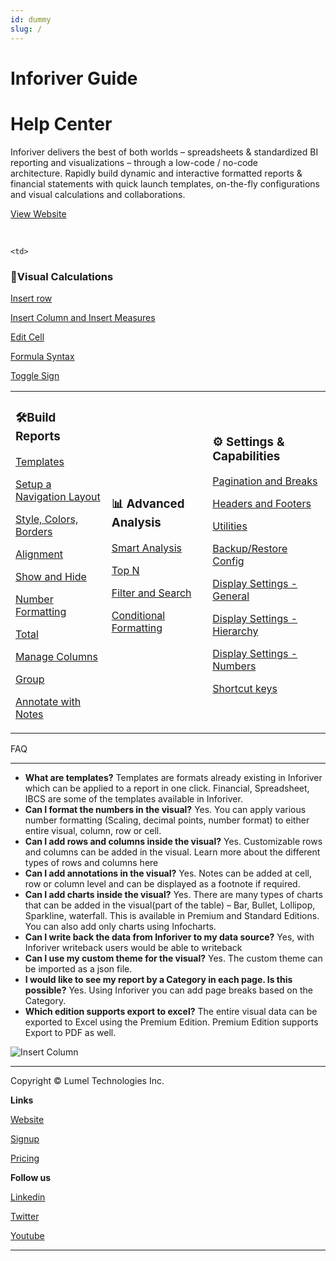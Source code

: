 ```yaml
---
id: dummy
slug: /
---
```



# Inforiver Guide

# Help Center

Inforiver delivers the best of both worlds – spreadsheets & standardized BI reporting and visualizations – through a low-code / no-code architecture. Rapidly build dynamic and interactive formatted reports & financial statements with quick launch templates, on-the-fly configurations and visual calculations and collaborations.

[View Website](https://inforiver.com)

<ReactPlayer playing controls url='https://www.youtube.com/watch?v=KsKeozY0mmk' /> 
<br/>
<table>
  <tr>
<td>

### 🛠Build Reports

[Templates](https://www.notion.so/Templates-f25f8d37d8894988adffbd5b5c1f07ae)

[Setup a Navigation Layout](https://www.notion.so/Setup-a-Navigation-Layout-9b500e4b6d194df9a92d8f3342ff9b89)

[Style, Colors, Borders](https://www.notion.so/Style-Colors-Borders-f79b6332f5264ec49e1292488434d20a)

[Alignment](build/Alignment)

[Show and Hide](https://www.notion.so/Show-and-Hide-7d3cd9bfbe0c4645aef1d17363395b1a)

[Number Formatting](https://www.notion.so/Number-Formatting-3d83839bb31047b89466086c07fc0071)

[Total](https://www.notion.so/Total-1a2be9ea783341faa8209e5c1d9a1d98)

[Manage Columns](https://www.notion.so/Manage-Columns-b1be5a34152942b7aaa2cee4ba150f1b)

[Group](https://www.notion.so/Group-08869e32b59a4eb08d18f80d84a894e7)

[Annotate with Notes](https://www.notion.so/Annotate-with-Notes-4ea8b9925cfe440caa282e589a8bb4f7)

</td>
 
    <td>

### 🧮Visual Calculations

[Insert row](https://www.notion.so/Insert-row-dcd3a40f5bbb4e51b840258bedd74610)

[Insert Column and Insert Measures](https://www.notion.so/Insert-Column-and-Insert-Measures-948011bb350c4204a910daf173e0f498)

[Edit Cell](https://www.notion.so/Edit-Cell-d0e4f71e51084a73b52666b6b306ee81)

[Formula Syntax ](https://www.notion.so/Formula-Syntax-474051b5a1aa440cb6afdb73c22c3f55)

[Toggle Sign](https://www.notion.so/Toggle-Sign-e0cb385de467495aa91e77cc9346c826)

</td> 
<td>

### 📊 Advanced Analysis

[Smart Analysis](https://www.notion.so/Smart-Analysis-4eecf4380777405095ccdc670c33a402)

[Top N](https://www.notion.so/Top-N-a0479cd7d9684d48ac1aee2a060c0685)

[Filter and Search](https://www.notion.so/Filter-and-Search-24a3079fb19c47eb808863968f3c584b)

[Conditional Formatting](https://www.notion.so/Conditional-Formatting-5099b83131484cdeaac334914bc869af)

  </td>
  <td>

### ⚙ Settings & Capabilities

[Pagination and Breaks](https://www.notion.so/Pagination-and-Breaks-492f09c83dce4701a3bfc14c46941c4e)

[Headers and Footers](https://www.notion.so/Headers-and-Footers-2fd661e108b341a0862321d3262b1ff7)

[Utilities](https://www.notion.so/Utilities-519910bf0e4a4b60a8e785dbd6874f2f)

[Backup/Restore Config](https://www.notion.so/Backup-Restore-Config-926d1fd123fb41b899c1ff92faa1fae2)

[Display Settings - General](https://www.notion.so/Display-Settings-General-a4862ce842154969b1f56f39f7c3af2b)

[Display Settings - Hierarchy](https://www.notion.so/Display-Settings-Hierarchy-ffca8d1bc565430a83a1ff78e4424e4a)

[Display Settings - Numbers](https://www.notion.so/Display-Settings-Numbers-9f86d6dc36314a14a1dd05d3c21ce174)

[Shortcut keys](https://www.notion.so/Shortcut-keys-ab12f05cd49045d1abe77f19b1d90409)

 </td>
 </tr>
</table>

FAQ

---

- **What are templates?**
  Templates are formats already existing in Inforiver which can be applied to a report in one click. Financial, Spreadsheet, IBCS are some of the templates available in Inforiver.
- **Can I format the numbers in the visual?**
  Yes. You can apply various number formatting (Scaling, decimal points, number format) to either entire visual, column, row or cell.
- **Can I add rows and columns inside the visual?**
  Yes. Customizable rows and columns can be added in the visual. Learn more about the different types of rows and columns here
- **Can I add annotations in the visual?**
  Yes. Notes can be added at cell, row or column level and can be displayed as a footnote if required.
- **Can I add charts inside the visual?**
  Yes. There are many types of charts that can be added in the visual(part of the table) – Bar, Bullet, Lollipop, Sparkline, waterfall. This is available in Premium and Standard Editions. You can also add only charts using Infocharts.
- **Can I write back the data from Inforiver to my data source?**
  Yes, with Inforiver writeback users would be able to writeback
- **Can I use my custom theme for the visual?**
  Yes. The custom theme can be imported as a json file.
- **I would like to see my report by a Category in each page. Is this possible?**
  Yes. Using Inforiver you can add page breaks based on the Category.
- **Which edition supports export to excel?**
  The entire visual data can be exported to Excel using the Premium Edition. Premium Edition supports Export to PDF as well.

<div class="center">
  <Zoom>
    <img alt="Insert Column" src={useBaseUrl("img/inforiver-logo.svg")} />
  </Zoom>
</div>

---

Copyright © Lumel Technologies Inc.

**Links**

[Website](https://inforiver.com/)

[Signup](https://inforiver.com/professional/trial/)

[Pricing](https://inforiver.com/pricing/)

**Follow us**

[Linkedin](https://www.linkedin.com/company/info-river/)

[Twitter](https://twitter.com/inforiverbi)

[Youtube](https://www.youtube.com/channel/UCCsM_ewPSPDHgq30mssJmdg)

---
